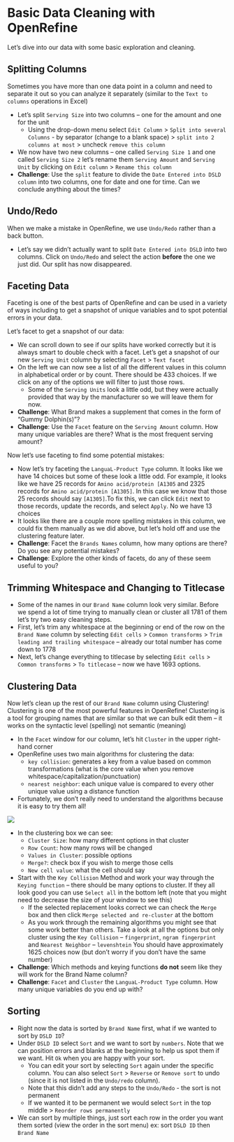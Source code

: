 # Basic Data Cleaning with OpenRefine

Let's dive into our data with some basic exploration and cleaning.

## Splitting Columns

Sometimes you have more than one data point in a column and need to separate it out so you can analyze it separately (similar to the `Text to columns` operations in Excel)

- Let's split `Serving Size` into two columns – one for the amount and one for the unit
    + Using the drop-down menu select `Edit Column` > `Split into several Columns` - by separator (change to a blank space) > `split into 2 columns at most` > uncheck `remove this column`
- We now have two new columns – one called `Serving Size 1` and one called `Serving Size 2` let’s rename them `Serving Amount` and `Serving Unit` by clicking on `Edit column` > `Rename this column`
- **Challenge**: Use the `split` feature to divide the `Date Entered into DSLD column` into two columns, one for date and one for time. Can we conclude anything about the times?

## Undo/Redo

When we make a mistake in OpenRefine, we use `Undo/Redo` rather than a back button. 

- Let’s say we didn’t actually want to split `Date Entered into DSLD` into two columns. Click on `Undo/Redo` and select the action **before** the one we just did. Our split has now disappeared.

## Faceting Data

Faceting is one of the best parts of OpenRefine and can be used in a variety of ways including to get a snapshot of unique variables and to spot potential errors in your data.

Let's facet to get a snapshot of our data:

- We can scroll down to see if our splits have worked correctly but it is always smart to double check with a facet. Let’s get a snapshot of our new `Serving Unit` column by selecting `Facet` > `Text facet`
- On the left we can now see a list of all the different values in this column in alphabetical order or by count. There should be 433 choices. If we click on any of the options we will filter to just those rows. 
    + Some of the `Serving Units` look a little odd, but they were actually provided that way by the manufacturer so we will leave them for now.
- **Challenge**: What Brand makes a supplement that comes in the form of "Gummy Dolphin(s)"?
- **Challenge**: Use the `Facet` feature on the `Serving Amount` column. How many unique variables are there? What is the most frequent serving amount?

Now let's use faceting to find some potential mistakes:

- Now let’s try faceting the `LanguaL-Product Type` column. It looks like we have 14 choices but some of these look a little odd. For example, it looks like we have 25 records for `Amino acid/protein [A1305` and 2325 records for `Amino acid/protein [A1305]`. In this case we know that those 25 records should say `[A1305]`.To fix this, we can click `Edit` next to those records, update the records, and select `Apply`. No we have 13 choices
- It looks like there are a couple more spelling mistakes in this column, we could fix them manually as we did above, but let’s hold off and use the clustering feature later.
- **Challenge**: Facet the `Brands Names` column, how many options are there? Do you see any potential mistakes?
- **Challenge**: Explore the other kinds of facets, do any of these seem useful to you?

## Trimming Whitespace and Changing to Titlecase

- Some of the names in our `Brand Name` column look very similar. Before we spend a lot of time trying to manually clean or cluster all 1781 of them let’s try two easy cleaning steps.
- First, let’s trim any whitespace at the beginning or end of the row on the `Brand Name` column by selecting `Edit cells` > `Common transforms` > `Trim leading and trailing whitespace` – already our total number has come down to 1778
- Next, let’s change everything to titlecase by selecting `Edit cells` > `Common transforms` > `To titlecase` – now we have 1693 options.

## Clustering Data

Now let’s clean up the rest of our `Brand Name` column using Clustering! Clustering is one of the most powerful features in OpenRefine! Clustering is a tool for grouping names that are similar so that we can bulk edit them – it works on the syntactic level (spelling) not semantic (meaning)

- In the `Facet` window for our column, let’s hit `Cluster` in the upper right-hand corner
- OpenRefine uses two main algorithms for clustering the data:
    + `key collision`: generates a key from a value based on common transformations (what is the core value when you remove whitespace/capitalization/punctuation)
    + `nearest neighbor`: each unique value is compared to every other unique value using a distance function
- Fortunately, we don’t really need to understand the algorithms because it is easy to try them all!
    
![](images/OpenRefine_Cluster.png)
    
- In the clustering box we can see:
    + `Cluster Size`: how many different options in that cluster
    + `Row Count`: how many rows will be changed
    + `Values in Cluster`: possible options
    + `Merge?`: check box if you wish to merge those cells
    + `New cell value`: what the cell should say
- Start with the `Key Collision` Method and work your way through the `Keying function` – there should be many options to cluster. If they all look good you can use `Select all` in the bottom left (note that you might need to decrease the size of your window to see this)
    + If the selected replacement looks correct we can check the `Merge` box and then click `Merge selected and re-cluster` at the bottom
    + As you work through the remaining algorithms you might see that some work better than others. Take a look at all the options but only cluster using the `Key Collision` – `fingerprint`, `ngram fingerprint` and `Nearest Neighbor` – `levenshtein` You should have approximately 1625 choices now (but don’t worry if you don’t have the same number) 
- **Challenge**: Which methods and keying functions **do not** seem like they will work for the Brand Name column?
- **Challenge**: `Facet` and `Cluster` the `LanguaL-Product Type` column. How many unique variables do you end up with?

## Sorting

- Right now the data is sorted by `Brand Name` first, what if we wanted to sort by `DSLD ID`?
- Under `DSLD ID` select `Sort` and we want to sort by `numbers`. Note that we can position errors and blanks at the beginning to help us spot them if we want. Hit `Ok` when you are happy with your sort.
    + You can edit your sort by selecting `Sort` again under the specific column. You can also select `Sort` > `Reverse` or `Remove sort` to undo (since it is not listed in the `Undo/redo` column).
    + Note that this didn't add any steps to the `Undo/Redo` - the sort is not permanent
    + If we wanted it to be permanent we would select `Sort` in the top middle > `Reorder rows permanently`
- We can sort by multiple things, just sort each row in the order you want them sorted (view the order in the sort menu) ex: sort `DSLD ID` then `Brand Name`


